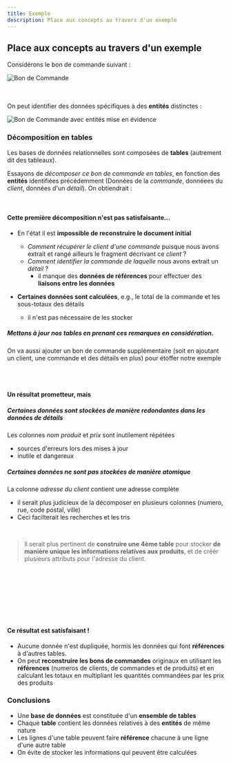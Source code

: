 ```yaml
---
title: Exemple
description: Place aux concepts au travers d'un exemple
---
```



<Slide>

## Place aux concepts au travers d'un exemple

</Slide>
<Slide>

Considérons le bon de commande suivant :

<Image src={BonDeCommande} alt="Bon de Commande" />

</Slide>

<br />
<br />
<br />

<Slide>

On peut identifier des données spécifiques à des **entités** distinctes :

<Image
  src={BonDeCommande2}
  alt="Bon de Commande avec entités mise en évidence"
/>

</Slide>
<Slide>

### Décomposition en tables

Les bases de données relationnelles sont composées de **tables** (autrement dit des tableaux).

Essayons de _décomposer ce bon de commande en tables_, en fonction des **entités** identifiées précédemment (Données de la _commande_, donnéees du _client_, données d'un _détail_).
On obtiendrait :

</Slide>
<Slide>


<div class="tables">
<Table
  title="Clients"
  headers={["numero", "nom", "adresse"]}
  rows={[
    ["2", "Vincent Bouvier", "53, rue Emmanuelle Monnier 02510 Lombard-sur-Leleu"],
  ]}
/>

<Table
  title="Commandes"
  headers={["numero", "date", "total"]}
  rows={[["5", "29/07/2024", "€166.00"]]}
/>

<Table
  title="Détails"
  headers={["numero produit", "intitulé", "prix", "quantité", "sous-total"]}
  rows={[
    ["1", "T-shirt", "€42.00", "2", "€84.00"],
    ["3", "Chaussures", "€46.00", "1", "€46.00"],
    ["4", "Casquette", "€18.00", "2", "€36.00"],
  ]}
/>
</div>

</Slide>
<Slide>

#### Cette première décomposition n'est pas satisfaisante...

</Slide>
<Slide>

* En l'état il est **impossible de reconstruire le document initial**

  * _Comment récupérer le client d'une commande_ puisque nous avons extrait et rangé ailleurs le fragment décrivant ce _client_ ?
  * _Comment identifier la commande de laquelle_ nous avons extrait un _détail_ ?
    - il manque des **données de références** pour effectuer des **liaisons entre les données**

* **Certaines données sont calculées**, e.g., le total de la commande et les sous-totaux des détails
  - il n'est pas nécessaire de les stocker

</Slide>
<Slide>

##### Mettons à jour nos tables en prenant ces remarques en considération.

On va aussi ajouter un bon de commande supplémentaire (soit en ajoutant un client, une commande et des détails en plus) pour étoffer notre exemple

</Slide>
<Slide>

<div class="tables">
<Table
  title="Clients"
  headers={["numero", "nom", "adresse"]}
  rows={[
    ["2", "Vincent Bouvier", "53, rue Emmanuelle Monnier 02510 Lombard-sur-Leleu"],
    ["1", "Marie Dupont", "12, rue de la Paix 75000 Paris"],
  ]}
/>

<Table
  title="Commandes"
  headers={["numero", "date", "numero client"]}
  rows={[
    ["5", "29/07/2024", "2"],
    ["2", "08/09/2024", "1"],
  ]}
/>

<Table
  title="Détails"
  headers={["numero commande", "numero produit", "nom produit", "prix", "quantité"]}
  rows={[
    ["5", "1", "T-shirt", "€42.00", "2"],
    ["5", "3", "Chaussures", "€46.00", "1"],
    ["5", "4", "Casquette", "€18.00", "2"],
    ["2", "3", "Chaussures", "€46.00", "1"],
    ["2", "4", "Casquette", "€18.00", "3"],
    ["2", "5", "Sac à dos", "€48.00", "3"],
  ]}
/>
</div>

</Slide>
<Slide>

#### Un résultat prometteur, mais

##### Certaines données sont stockées de manière **redondantes** dans les données de **détails**
Les colonnes _nom produit_ et _prix_ sont inutilement répétées
* sources d'erreurs lors des mises à jour
* inutile et dangereux

##### Certaines données ne sont pas stockées de manière atomique
La colonne _adresse du client_ contient une adresse complète
* il serait plus judicieux de la décomposer en plusieurs colonnes (numero, rue, code postal, ville)
* Ceci facilterait les recherches et les tris

<br/>

> Il serait plus pertinent de **construire une 4ème table** pour stocker **de manière unique les informations relatives aux produits**, et de créér plusieurs attributs pour l'adresse du client.

</Slide>

<br/><br/><br/>

<Slide>


<div class="tables">

<Table
  title="Commandes"
  headers={["numero", "date", "numero client"]}
  rows={[
    ["5", "29/07/2024", "2"],
    ["2", "08/09/2024", "1"],
  ]}
  caption="Données des commandes"
/>

<Table
  title="Clients"
  headers={["numero", "nom", "rue", "code postal", "ville"]}
  rows={[
    ["2", "Vincent Bouvier", "53, rue Emmanuelle Monnier", "02510", "Lombard-sur-Leleu"],
    ["1", "Marie Dupont", "12, rue de la Paix", "75000", "Paris"],
  ]}
  caption="Données des clients"
/>

<Table
  title="Détails"
  headers={["numero commande", "numero produit", "quantité"]}
  rows={[
    ["5", "1", "2"],
    ["5", "3", "1"],
    ["5", "4", "2"],
    ["2", "3", "1"],
    ["2", "4", "3"],
    ["2", "5", "3"],
  ]}
  caption="Données des détails des commandes"
/>

<Table
  title="Produits"
  headers={["numero", "nom", "prix"]}
  rows={[
    ["1", "T-shirt", "€42.00"],
    ["3", "Chaussures", "€46.00"],
    ["4", "Casquette", "€18.00"],
    ["5", "Sac à dos", "€48.00"],
  ]}
  caption="Données des produits"
/>

</div>

</Slide>
<Slide>

#### Ce résultat est satisfaisant !

* Aucune donnée n'est dupliquée, hormis les données qui font **références** à d'autres tables.
* On peut **reconstruire les bons de commandes** originaux en utilisant les **références** (numeros de clients, de commandes et de produits) et en calculant les totaux en multipliant les quantités commandées par les prix des produits

</Slide>
<Slide>

### Conclusions

* Une **base de données** est constituée d'un **ensemble de tables**
* Chaque **table** contient les données relatives à des **entités** de même nature
* Les lignes d'une table peuvent faire **référence** chacune à une ligne d'une autre table
* On évite de stocker les informations qui peuvent être calculées

</Slide>
